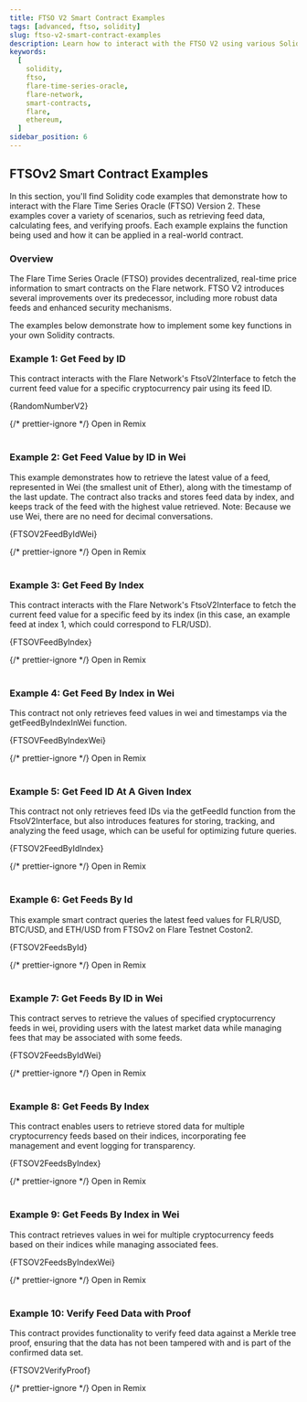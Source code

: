 ```yaml
---
title: FTSO V2 Smart Contract Examples
tags: [advanced, ftso, solidity]
slug: ftso-v2-smart-contract-examples
description: Learn how to interact with the FTSO V2 using various Solidity smart contract examples.
keywords:
  [
    solidity,
    ftso,
    flare-time-series-oracle,
    flare-network,
    smart-contracts,
    flare,
    ethereum,
  ]
sidebar_position: 6
---
```



## FTSOv2 Smart Contract Examples

In this section, you'll find Solidity code examples that demonstrate how to interact with the Flare Time Series Oracle (FTSO) Version 2. These examples cover a variety of scenarios, such as retrieving feed data, calculating fees, and verifying proofs. Each example explains the function being used and how it can be applied in a real-world contract.

### Overview

The Flare Time Series Oracle (FTSO) provides decentralized, real-time price information to smart contracts on the Flare network. FTSO V2 introduces several improvements over its predecessor, including more robust data feeds and enhanced security mechanisms.

The examples below demonstrate how to implement some key functions in your own Solidity contracts.

### Example 1: Get Feed by ID

This contract interacts with the Flare Network's FtsoV2Interface to fetch the current feed value for a specific cryptocurrency pair using its feed ID.

<CodeBlock language="solidity" title="RandomNumberV2.sol">
  {RandomNumberV2}
</CodeBlock>

{/* prettier-ignore */}
<Remix fileName="RandomNumberV2.sol">Open in Remix</Remix>
<br></br>

### Example 2: Get Feed Value by ID in Wei

This example demonstrates how to retrieve the latest value of a feed, represented in Wei (the smallest unit of Ether), along with the timestamp of the last update. The contract also tracks and stores feed data by index, and keeps track of the feed with the highest value retrieved. Note: Because we use Wei, there are no need for decimal conversations.

<CodeBlock language="solidity" title="FTSOV2FeedByIdWei.sol">
  {FTSOV2FeedByIdWei}
</CodeBlock>

{/* prettier-ignore */}
<Remix fileName="FTSOV2FeedByIdWei.sol">Open in Remix</Remix>
<br></br>

### Example 3: Get Feed By Index

This contract interacts with the Flare Network's FtsoV2Interface to fetch the current feed value for a specific feed by its index (in this case, an example feed at index 1, which could correspond to FLR/USD).

<CodeBlock language="solidity" title="FTSOVFeedByIndex.sol">
  {FTSOVFeedByIndex}
</CodeBlock>

{/* prettier-ignore */}
<Remix fileName="FTSOVFeedByIndex.sol">Open in Remix</Remix>
<br></br>

### Example 4: Get Feed By Index in Wei

This contract not only retrieves feed values in wei and timestamps via the getFeedByIndexInWei function.

<CodeBlock language="solidity" title="FTSOVFeedByIndexWei.sol">
  {FTSOVFeedByIndexWei}
</CodeBlock>

{/* prettier-ignore */}
<Remix fileName="FTSOVFeedByIndexWei.sol">Open in Remix</Remix>
<br></br>

### Example 5: Get Feed ID At A Given Index

This contract not only retrieves feed IDs via the getFeedId function from the FtsoV2Interface, but also introduces features for storing, tracking, and analyzing the feed usage, which can be useful for optimizing future queries.

<CodeBlock language="solidity" title="FTSOV2FeedByIdIndex.sol">
  {FTSOV2FeedByIdIndex}
</CodeBlock>

{/* prettier-ignore */}
<Remix fileName="FTSOV2FeedByIdIndex.sol">Open in Remix</Remix>
<br></br>

### Example 6: Get Feeds By Id

This example smart contract queries the latest feed values for FLR/USD, BTC/USD, and ETH/USD from FTSOv2 on Flare Testnet Coston2.

<CodeBlock language="solidity" title="FTSOV2FeedsById.sol">
  {FTSOV2FeedsById}
</CodeBlock>

{/* prettier-ignore */}
<Remix fileName="FTSOV2FeedsById.sol">Open in Remix</Remix>
<br></br>

### Example 7: Get Feeds By ID in Wei

This contract serves to retrieve the values of specified cryptocurrency feeds in wei, providing users with the latest market data while managing fees that may be associated with some feeds.

<CodeBlock language="solidity" title="FTSOV2FeedsByIdWei.sol">
  {FTSOV2FeedsByIdWei}
</CodeBlock>

{/* prettier-ignore */}
<Remix fileName="FTSOV2FeedsByIdWei.sol">Open in Remix</Remix>
<br></br>

### Example 8: Get Feeds By Index

This contract enables users to retrieve stored data for multiple cryptocurrency feeds based on their indices, incorporating fee management and event logging for transparency.

<CodeBlock language="solidity" title="FTSOV2FeedsByIndex.sol">
  {FTSOV2FeedsByIndex}
</CodeBlock>

{/* prettier-ignore */}
<Remix fileName="FTSOV2FeedsByIndex.sol">Open in Remix</Remix>
<br></br>

### Example 9: Get Feeds By Index in Wei

This contract retrieves values in wei for multiple cryptocurrency feeds based on their indices while managing associated fees.

<CodeBlock language="solidity" title="FTSOV2FeedsByIndexWei.sol">
  {FTSOV2FeedsByIndexWei}
</CodeBlock>

{/* prettier-ignore */}
<Remix fileName="FTSOV2FeedsByIndexWei.sol">Open in Remix</Remix>
<br></br>

### Example 10: Verify Feed Data with Proof

This contract provides functionality to verify feed data against a Merkle tree proof, ensuring that the data has not been tampered with and is part of the confirmed data set.

<CodeBlock language="solidity" title="FTSOV2VerifyProof.sol">
  {FTSOV2VerifyProof}
</CodeBlock>

{/* prettier-ignore */}
<Remix fileName="FTSOV2VerifyProof.sol">Open in Remix</Remix>
<br></br>
